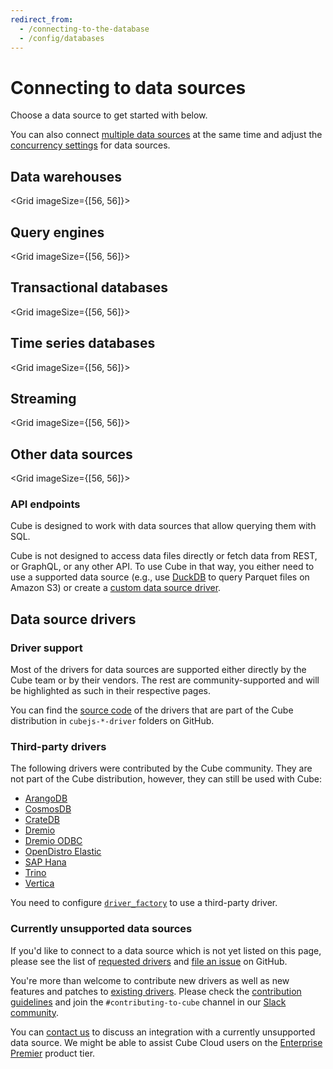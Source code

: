 ```yaml
---
redirect_from:
  - /connecting-to-the-database
  - /config/databases
---
```


# Connecting to data sources

Choose a data source to get started with below.

You can also connect [multiple data sources][ref-config-multi-data-src] at the same
time and adjust the [concurrency settings][ref-data-source-concurrency] for data
sources.

## Data warehouses

<Grid imageSize={[56, 56]}>
  <GridItem
    url="data-sources/aws-redshift"
    imageUrl="https://static.cube.dev/icons/redshift.svg"
    title="Amazon Redshift"
  />
  <GridItem
    url="data-sources/google-bigquery"
    imageUrl="https://static.cube.dev/icons/bigquery.svg"
    title="Google BigQuery"
  />
  <GridItem
    url="data-sources/snowflake"
    imageUrl="https://static.cube.dev/icons/snowflake.svg"
    title="Snowflake"
  />
  <GridItem
    url="data-sources/databricks-jdbc"
    imageUrl="https://static.cube.dev/icons/databricks.svg"
    title="Databricks"
  />
  <GridItem
    url="data-sources/ms-fabric"
    imageUrl="https://static.cube.dev/icons/ms-fabric-light.svg"
    title="Microsoft Fabric"
  />
  <GridItem
    url="data-sources/clickhouse"
    imageUrl="https://static.cube.dev/icons/clickhouse.svg"
    title="ClickHouse"
  />
  <GridItem
    url="data-sources/singlestore"
    imageUrl="https://static.cube.dev/icons/singlestore-light.svg"
    title="SingleStore"
  />
  <GridItem
    url="data-sources/pinot"
    imageUrl="https://static.cube.dev/icons/pinot-light.svg"
    title="Apache Pinot"
  />
  <GridItem
    url="data-sources/firebolt"
    imageUrl="https://static.cube.dev/icons/firebolt.svg"
    title="Firebolt"
  />
   <GridItem
    url="data-sources/vertica"
    imageUrl="https://static.cube.dev/icons/vertica.svg"
    title="Vertica"
  />
</Grid>

## Query engines

<Grid imageSize={[56, 56]}>
  <GridItem
    url="data-sources/aws-athena"
    imageUrl="https://static.cube.dev/icons/athena.svg"
    title="Amazon Athena"
  />
  <GridItem
    url="data-sources/duckdb"
    imageUrl="https://static.cube.dev/icons/duckdb-light.svg"
    title="DuckDB / MotherDuck"
  />
  <GridItem
    url="data-sources/hive"
    imageUrl="https://static.cube.dev/icons/hive.svg"
    title="Hive / SparkSQL"
  />
  <GridItem
    url="data-sources/presto"
    imageUrl="https://static.cube.dev/icons/presto.svg"
    title="Presto"
  />
  <GridItem
    url="data-sources/trino"
    imageUrl="https://static.cube.dev/icons/trino.svg"
    title="Trino"
  />
</Grid>

## Transactional databases

<Grid imageSize={[56, 56]}>
  <GridItem
    url="data-sources/postgres"
    imageUrl="https://static.cube.dev/icons/postgres.svg"
    title="Postgres"
  />
  <GridItem
    url="data-sources/ms-sql"
    imageUrl="https://static.cube.dev/icons/ms-sql.svg"
    title="Microsoft SQL Server"
  />
  <GridItem
    url="data-sources/mysql"
    imageUrl="https://static.cube.dev/icons/mysql.svg"
    title="MySQL"
  />
  <GridItem
    url="data-sources/oracle"
    imageUrl="https://static.cube.dev/icons/oracle.svg"
    title="Oracle"
  />
  <GridItem
    url="data-sources/sqlite"
    imageUrl="https://static.cube.dev/icons/sqlite.svg"
    title="SQLite"
  />
</Grid>

## Time series databases

<Grid imageSize={[56, 56]}>
  <GridItem
    url="data-sources/questdb"
    imageUrl="https://static.cube.dev/icons/questdb.svg"
    title="QuestDB"
  />
</Grid>

## Streaming

<Grid imageSize={[56, 56]}>
  <GridItem
    url="data-sources/ksqldb"
    imageUrl="https://static.cube.dev/icons/ksql.svg"
    title="ksqlDB"
  />
  <GridItem
    url="data-sources/materialize"
    imageUrl="https://static.cube.dev/icons/materialize.svg"
    title="Materialize"
  />
  <GridItem
    url="data-sources/risingwave"
    imageUrl="https://static.cube.dev/icons/risingwave.svg"
    title="RisingWave"
  />
</Grid>

## Other data sources

<Grid imageSize={[56, 56]}>
  <GridItem
    url="data-sources/elasticsearch"
    imageUrl="https://static.cube.dev/icons/elasticsearch.svg"
    title="Elasticsearch"
  />
  <GridItem
    url="data-sources/mongodb"
    imageUrl="https://static.cube.dev/icons/mongo.svg"
    title="MongoDB"
  />
  <GridItem
    url="data-sources/druid"
    imageUrl="https://static.cube.dev/icons/druid.svg"
    title="Druid"
  />
  <GridItem
    url="data-sources/duckdb"
    imageUrl="https://static.cube.dev/icons/parquet.svg"
    title="Parquet"
  />
  <GridItem
    url="data-sources/duckdb"
    imageUrl="https://static.cube.dev/icons/csv.svg"
    title="CSV"
  />
  <GridItem
    url="data-sources/duckdb"
    imageUrl="https://static.cube.dev/icons/json.svg"
    title="JSON"
  />
</Grid>

### API endpoints

Cube is designed to work with data sources that allow querying them with SQL.

Cube is not designed to access data files directly or fetch data from REST,
or GraphQL, or any other API. To use Cube in that way, you either need to use
a supported data source (e.g., use [DuckDB][ref-duckdb] to query Parquet files
on Amazon S3) or create a [custom data source driver](#currently-unsupported-data-sources).

## Data source drivers

### Driver support

Most of the drivers for data sources are supported either directly by the Cube
team or by their vendors. The rest are community-supported and will be
highlighted as such in their respective pages.

You can find the [source code][link-github-packages] of the drivers that are part
of the Cube distribution in `cubejs-*-driver` folders on GitHub. 

### Third-party drivers

The following drivers were contributed by the Cube community. They are not part
of the Cube distribution, however, they can still be used with Cube:

- [ArangoDB](https://www.npmjs.com/package/arangodb-cubejs-driver)
- [CosmosDB](https://www.npmjs.com/package/cosmosdb-cubejs-driver)
- [CrateDB](https://www.npmjs.com/package/cratedb-cubejs-driver)
- [Dremio](https://www.npmjs.com/package/mydremio-cubejs-driver)
- [Dremio ODBC](https://www.npmjs.com/package/dremio-odbc-cubejs-driver)
- [OpenDistro Elastic](https://www.npmjs.com/package/opendistro-cubejs-driver)
- [SAP Hana](https://www.npmjs.com/package/cubejs-hana-driver)
- [Trino](https://www.npmjs.com/package/trino-cubejs-driver)
- [Vertica](https://www.npmjs.com/package/@knowitall/vertica-driver)

You need to configure [`driver_factory`][ref-driver-factory] to use a third-party
driver.

### Currently unsupported data sources

If you'd like to connect to a data source which is not yet listed on this page,
please see the list of [requested drivers](https://github.com/cube-js/cube/issues/7076)
and [file an issue](https://github.com/cube-js/cube/issues) on GitHub.

You're more than welcome to contribute new drivers as well as new features and
patches to
[existing drivers](https://github.com/cube-js/cube/tree/master/packages). Please
check the
[contribution guidelines](https://github.com/cube-js/cube/blob/master/CONTRIBUTING.md#contributing-database-drivers)
and join the `#contributing-to-cube` channel in our
[Slack community](https://slack.cube.dev).

<InfoBox>

You can [contact us](https://cube.dev/contact) to discuss an integration
with a currently unsupported data source. We might be able to assist Cube Cloud
users on the [Enterprise Premier](https://cube.dev/pricing) product tier.

</InfoBox>


[ref-config-multi-data-src]: /product/configuration/advanced/multiple-data-sources
[ref-driver-factory]: /reference/configuration/config#driver_factory
[ref-duckdb]: /product/configuration/data-sources/duckdb
[link-github-packages]: https://github.com/cube-js/cube/tree/master/packages
[ref-data-source-concurrency]: /product/configuration/concurrency#data-sources